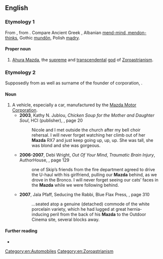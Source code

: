==English==

===Etymology 1===
From {{etyl|ae|en}} {{m|ae|𐬨𐬀𐬰𐬛𐬂||wisdom|tr=Mazdå}}, from {{etyl|ine-pro|en}} {{m|ine-pro|*mehndh-||to pay attention to, wisdom}}. Compare Ancient Greek {{m|grc|μανθάνω}}, Albanian [[mend-mind, mendon-thinks ]], Gothic [[mundōn]], Polish [[mądry]].

====Proper noun====
{{en-proper noun}}

# [[w:Ahura Mazda|Ahura Mazda]], the [[supreme]] and [[transcendental]] [[god]] of [[Zoroastrianism]].

===Etymology 2===
Supposedly from {{m|en|Mazda}} as well as surname of the founder of corporation, {{w|Jujiro Matsuda}}.

====Noun====
{{en-noun}}

# A vehicle, especially a car, manufactured by the [[w:Mazda|Mazda Motor Corporation]].
#* '''2003''', Kathy N. Jublou, ''Chicken Soup for the Mother and Daughter Soul'', HCI (publisher), {{ISBN|075730088X}}, page 20
#*: Nicole and I met outside the church after my bell choir rehersal. I will never forget watching her climb out of her '''Mazda''' RX7 and just keep going up, up, up. She was tall, she was blond and she was gorgeous.
#* '''2006-2007''', Debi Wright, ''Out Of Your Mind'', ''Traumatic Brain Injury'', AuthorHouse, {{ISBN|1434329860}}, page 129
#*: <!--Then -->one of Skip’s friends from the fire department agreed to drive the U-haul with his girlfriend, pulling our '''Mazda''' behind, as we drove in the Bronco. I will never forget seeing our cats’ faces in the '''Mazda''' while we were following behind.
#* '''2007''', Jala Pfaff, Seducing the Rabbi, Blue Flax Press, {{ISBN|0977255808}}, page 310
#*: ''...''seated atop a genuine (detached) commode of the white porcelain variety, which he had lugged at great hernia-inducing peril from the back of his '''Mazda''' to the Outdoor Cinema site, several blocks away.

====Further reading====
* {{pedialite}}

[[Category:en:Automobiles]]
[[Category:en:Zoroastrianism]]